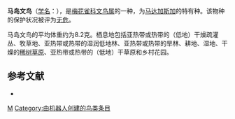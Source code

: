 {{Speciesbox 
| taxon = Lonchura nana
| status = LC | status_system = IUCN3.1
| authority = Pucheran, 1845
}}

'''马岛文鸟'''（[[学名|学名]]：{{lang|la|''Lonchura nana''}}），是[[梅花雀科|梅花雀科]][[文鸟属|文鸟属]]的一种，为[[马达加斯加|马达加斯加]]的特有种。该物种的保护状况被评为[[无危|无危]]。

马岛文鸟的平均体重约为8.2克。栖息地包括亚热带或热带的（低地）干燥疏灌丛、牧草地、亚热带或热带的湿润低地林、亚热带或热带的旱林、耕地、湿地、干燥的[[稀树草原|稀树草原]]、亚热带或热带的（低地）干草原和乡村花园。

== 参考文献 ==
*{{cite web|url=http://www.birdlife.org/datazone/speciesfactsheet.php?id=8696&m=0|title=Lonchura nana|publisher=[[国际鸟盟|BirdLife.org]]|accessdate=2011-06-27}}
{{Taxonbar|from=Q27075728}}

[[Category:文鸟属|M]]
[[Category:由机器人创建的鸟类条目|Category:由机器人创建的鸟类条目]]
{{animal-stub}}